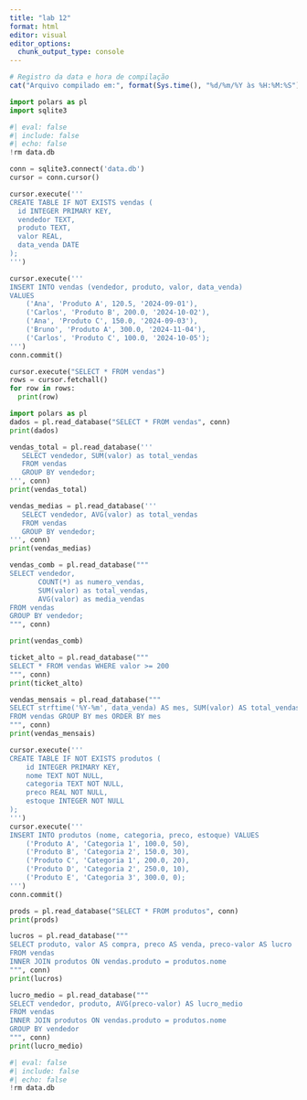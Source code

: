 ```yaml
---
title: "lab 12"
format: html
editor: visual
editor_options: 
  chunk_output_type: console
---
```


```r
# Registro da data e hora de compilação
cat("Arquivo compilado em:", format(Sys.time(), "%d/%m/%Y às %H:%M:%S"), "\n")
```

```python
import polars as pl
import sqlite3
```

```python
#| eval: false
#| include: false
#| echo: false
!rm data.db
```

```python
conn = sqlite3.connect('data.db')
cursor = conn.cursor()
```

```python
cursor.execute('''
CREATE TABLE IF NOT EXISTS vendas (
  id INTEGER PRIMARY KEY,
  vendedor TEXT,
  produto TEXT,
  valor REAL,
  data_venda DATE
);
''')
```

```python
cursor.execute('''
INSERT INTO vendas (vendedor, produto, valor, data_venda)
VALUES
    ('Ana', 'Produto A', 120.5, '2024-09-01'),
    ('Carlos', 'Produto B', 200.0, '2024-10-02'),
    ('Ana', 'Produto C', 150.0, '2024-09-03'),
    ('Bruno', 'Produto A', 300.0, '2024-11-04'),
    ('Carlos', 'Produto C', 100.0, '2024-10-05');
''')
conn.commit()
```

```python
cursor.execute("SELECT * FROM vendas")
rows = cursor.fetchall()
for row in rows:
  print(row)
```

```python
import polars as pl
dados = pl.read_database("SELECT * FROM vendas", conn)
print(dados)
```

```python
vendas_total = pl.read_database('''
   SELECT vendedor, SUM(valor) as total_vendas
   FROM vendas
   GROUP BY vendedor;
''', conn)
print(vendas_total)
```

```python
vendas_medias = pl.read_database('''
   SELECT vendedor, AVG(valor) as total_vendas
   FROM vendas
   GROUP BY vendedor;
''', conn)
print(vendas_medias)
```

```python
vendas_comb = pl.read_database("""
SELECT vendedor, 
       COUNT(*) as numero_vendas,
       SUM(valor) as total_vendas, 
       AVG(valor) as media_vendas
FROM vendas
GROUP BY vendedor;
""", conn)
```

```python
print(vendas_comb)

```

```python
ticket_alto = pl.read_database("""
SELECT * FROM vendas WHERE valor >= 200
""", conn)
print(ticket_alto)
```

```python
vendas_mensais = pl.read_database("""
SELECT strftime('%Y-%m', data_venda) AS mes, SUM(valor) AS total_vendas
FROM vendas GROUP BY mes ORDER BY mes
""", conn)
print(vendas_mensais)
```

```python
cursor.execute('''
CREATE TABLE IF NOT EXISTS produtos (
    id INTEGER PRIMARY KEY,
    nome TEXT NOT NULL,
    categoria TEXT NOT NULL,
    preco REAL NOT NULL,
    estoque INTEGER NOT NULL
);
''')
cursor.execute('''
INSERT INTO produtos (nome, categoria, preco, estoque) VALUES
    ('Produto A', 'Categoria 1', 100.0, 50),
    ('Produto B', 'Categoria 2', 150.0, 30),
    ('Produto C', 'Categoria 1', 200.0, 20),
    ('Produto D', 'Categoria 2', 250.0, 10),
    ('Produto E', 'Categoria 3', 300.0, 0);
''')
conn.commit()
```

```python
prods = pl.read_database("SELECT * FROM produtos", conn)
print(prods)
```

```python
lucros = pl.read_database("""
SELECT produto, valor AS compra, preco AS venda, preco-valor AS lucro
FROM vendas
INNER JOIN produtos ON vendas.produto = produtos.nome
""", conn)
print(lucros)
```

```python
lucro_medio = pl.read_database("""
SELECT vendedor, produto, AVG(preco-valor) AS lucro_medio
FROM vendas
INNER JOIN produtos ON vendas.produto = produtos.nome
GROUP BY vendedor
""", conn)
print(lucro_medio)
```

```python
#| eval: false
#| include: false
#| echo: false
!rm data.db
```
